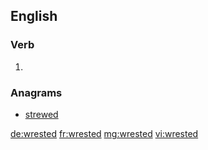 ==English==

===Verb===
{{head|en}}

# {{en-past of|wrest}}

===Anagrams===
* [[strewed#English|strewed]]

[[de:wrested]]
[[fr:wrested]]
[[mg:wrested]]
[[vi:wrested]]